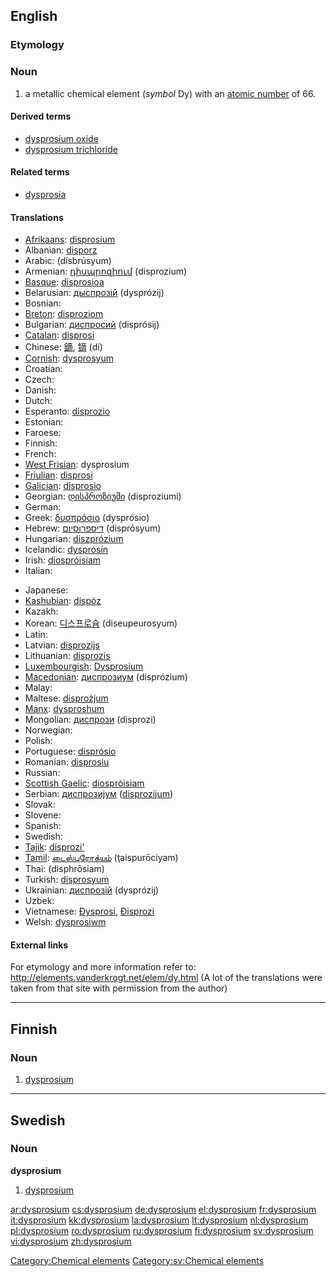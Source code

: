 {{also|Dysprosium}}
==English==
{{elements|Dy|terbium|Tb|holmium|Ho}}

===Etymology===
{{etyl|el}} {{term|δυσπρόσιτος|sc=Grek|tr=dysprositos||hard to get}}

===Noun===
{{en-noun|-}}
{{wikipedia}}

# a metallic chemical element (''symbol'' Dy) with an [[atomic number]] of 66.

====Derived terms====
* [[dysprosium oxide]]
* [[dysprosium trichloride]]

====Related terms====
* [[dysprosia]]

====Translations====
{{trans-top|chemical element}}
* [[Afrikaans]]: [[disprosium]]
* Albanian: [[disporz]]
* Arabic: {{Arab|[[ديسبروسيوم]]}} (disbrúsyum) {{m}}
* Armenian: [[դիսպրոզիում]] (disprozium)
* [[Basque]]: [[disprosioa]]
* Belarusian: [[дыспрозiй]] (dysprózij) {{m}}
* Bosnian: {{t-|bs|disprozij}}
* [[Breton]]: [[disproziom]]
* Bulgarian: [[диспросий]] (disprósij) {{m}}
* [[Catalan]]: [[disprosi]]
* Chinese: [[鏑]], [[镝]] (dí)
* [[Cornish]]: [[dysprosyum]]
* Croatian: {{t-|hr|disprozij}}
* Czech: {{t+|cs|dysprosium}}
* Danish: {{t-|da|dysprosium}}
* Dutch: {{t+|nl|dysprosium|n}}
* Esperanto: [[disprozio]]
* Estonian: {{t-|et|düsproosium}}
* Faroese: {{t-|fo|dysprosium|xs=Faroese}}
* Finnish: {{t+|fi|dysprosium}}
* French: {{t+|fr|dysprosium|m}}
* [[West Frisian]]: dysprosium
* [[Friulian]]: [[disprosi]]
* [[Galician]]: [[disprosio]]
* Georgian: [[დისპროზიუმი]] (disproziumi)
* German: {{t+|de|Dysprosium|n}}
* Greek: [[δυσπρόσιο]] (dysprósio) {{n}}
* Hebrew: [[דיספרוסיום]] (disprósyum)
* Hungarian: [[diszprózium]]
* Icelandic: [[dysprósín]]
* Irish: [[diospróisiam]]
* Italian: {{t+|it|disprosio|m}}
{{trans-mid}}
* Japanese: {{t+|ja|ジスプロシウム|tr=jisupuroshiumu|sc=Jpan}}
* [[Kashubian]]: [[dispóz]]
* Kazakh: {{t-|kk|диспрозий|tr=disprozii|sc=Cyrl|xs=Kazakh}}
* Korean: [[디스프로슘]] (diseupeurosyum)
* Latin: {{t+|la|dysprosium}}
* Latvian: [[disprozijs]]
* Lithuanian: [[disprozis]]
* [[Luxembourgish]]: [[Dysprosium]]
* [[Macedonian]]: [[диспрозиум]] (disprózium) {{m}}
* Malay: {{t-|ms|disprosium|xs=Malay}}
* Maltese: [[disprożjum]]
* [[Manx]]: [[dysproshum]]
* Mongolian: [[диспрози]] (disprozi)
* Norwegian: {{t-|no|dysprosium}}
* Polish: {{t+|pl|dysproz|m}}
* Portuguese: [[disprósio]] {{m}}
* Romanian: [[disprosiu]] {{n}}
* Russian: {{t+|ru|диспрозий|m|tr=disprózij|sc=Cyrl}}
* [[Scottish Gaelic]]: [[diospròisiam]]
* Serbian: [[диспрозиjум]] ([[disprozijum]]) {{m}}
* Slovak: {{t-|sk|dysprosium}}
* Slovene: {{t+|sl|disprozij}}
* Spanish: {{t+|es|disprosio|m}}
* Swedish: {{t+|sv|dysprosium}}
* [[Tajik]]: [[disprozi']]
* [[Tamil]]: [[டைஸ்புரோக்யம்]] (ţaispurōciyam)
* Thai: {{Thai|[[ดิสโพรเซียม]]}} (disphrōsiam)
* Turkish: [[disprosyum]]
* Ukrainian: [[диспрозiй]] (dysprózij) {{m}}
* Uzbek: {{t-|uz|диспрозий|tr=disproziy|sc=Cyrl|xs=Uzbek}}
* Vietnamese: [[Đysprosi]], [[Đisprozi]]
* Welsh: [[dysprosiwm]]
{{trans-bottom}}

====External links====
For etymology and more information refer to:
http://elements.vanderkrogt.net/elem/dy.html
(A lot of the translations were taken from that site with permission from the author)

[[Category:Chemical elements]]

----

==Finnish==
{{wikipedia|lang=fi}}

===Noun===
{{fi-noun}}

# {{element|lang=fi}} [[#English|dysprosium]]

----

==Swedish==

===Noun===
{{sv-noun-unc-irreg-n|2=dysprosiumet}}
'''dysprosium''' {{n}}

# [[#English|dysprosium]]

[[Category:sv:Chemical elements]]

[[ar:dysprosium]]
[[cs:dysprosium]]
[[de:dysprosium]]
[[el:dysprosium]]
[[fr:dysprosium]]
[[it:dysprosium]]
[[kk:dysprosium]]
[[la:dysprosium]]
[[lt:dysprosium]]
[[nl:dysprosium]]
[[pl:dysprosium]]
[[ro:dysprosium]]
[[ru:dysprosium]]
[[fi:dysprosium]]
[[sv:dysprosium]]
[[vi:dysprosium]]
[[zh:dysprosium]]